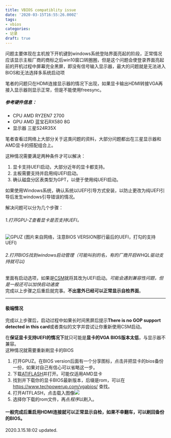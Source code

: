 ```yaml
---
title: VBIOS compatiblity issue
date: '2020-03-15T16:55:26.000Z'
tags:
- vbios
categories:
- 记录
draft: true
---
```


问题主要体现在主机按下开机键到windows系统登陆界面亮起的阶段，正常情况应该显示主板厂商的商标之后win10窗口转圈圈，但是这个问题会使登录界面亮起前的开机过程中屏幕完全黑屏，即没有信号输入显示器，最大的问题就是无法进入BIOS和无法选择多系统启动项

笔者的问题只在HDMI连接显示器的情况下出现，如果显卡输出HDMI转接VGA再接入显示器则显示正常，但是不能使用freesync。

##### 参考硬件信息：

- CPU AMD RYZEN7 2700
- GPU AMD 蓝宝石RX580 8G
- 显示器 三星S24R35X

笔者查看过网络上大部分关于这类问题的资料，大部分问题都出在三星显示器和AMD显卡的搭配组合上。

这种情况需要满足两种条件才可以解决：

1. 显卡支持UEFI启动，大部分近年的显卡都支持。
2. 主板需要支持并启用纯UEFI启动。
3. 确认磁盘分区表类型为GPT，以便于使用纯UEFI启动。

如果使用Windows系统，确认系统以UEFI引导方式安装，以防止更改为纯UEFI引导后发生windows引导错误的情况。

解决问题可以分为几个步骤：

###### 1.打开GPU-Z查看显卡是否支持UEFI。

![GPUZ](https://static.chiphell.com/forum/201505/28/093639ayhzfdml7dm32uwz.gif)
(图片来自网络，注意BIOS VERSION那行最后的UEFI，打勾的支持UEFI)

###### 2.打开BIOS找到windows启动管理（可能叫别的名，有的厂商开启WHQL驱动支持就可以)

里面有启动选项，如果是[CSM](https://baike.baidu.com/item/CSM/10240408)就将其改为UEFI启动。_可能会遇到兼容性问题，但是一般还可以加快启动速度_  
完成以上步骤之后重启就完事。**不出意外已经可以正常显示自检界面**。

---

#### 极端情况

完成以上步骤后，启动过程中如果长时间黑屏后提示**There is no GOP support detected in this card**或者类似的文字并尝试让你重新使用CSM启动。

在**保证显卡支持UEFI的情况下**就只可能是**显卡的VGA BIOS版本太低**，与显示器不兼容。  
这种情况就需要重新刷显卡的BIOS

1. 打开GPUZ。在BIOS version后面有一个分享图标，点击并把显卡的bios备份一份，如果对自己有信心可以省略这一步。
2. 下载[ATIFLASH](http://us1-dl.techpowerup.com/files/xC20_fhK4G237lLjJBEwtA/1584261831/atiflash_293.zip)并打开。可能仅适用AMD显卡
3. 找到并下载你的显卡BIOS最新版本，后缀是rom，可以在 https://www.techpowerup.com/vgabios/ 查找。
4. 打开AITFLASH，点击载入图像![](https://img-blog.csdnimg.cn/20190107225831698.png?x-oss-process=image/watermark,type_ZmFuZ3poZW5naGVpdGk,shadow_10,text_aHR0cHM6Ly9ibG9nLmNzZG4ubmV0L3FxXzMxODA1ODIx,size_16,color_FFFFFF,t_70)
5. 选择你下载的rom文件，再点*程序*以刷入。

#### 一般完成后重启用HDMI连接就可以正常显示自检，如果不幸翻车，可以刷回备份的BIOS。

2020.3.15.18:02 updated.
